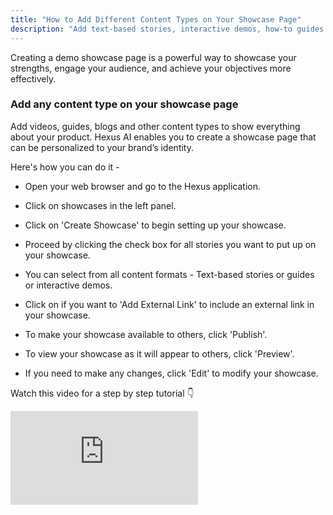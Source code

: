 ```yaml
---
title: "How to Add Different Content Types on Your Showcase Page"
description: "Add text-based stories, interactive demos, how-to guides and any external links to your showcase"
---
```


Creating a demo showcase page is a powerful way to showcase your strengths, engage your audience, and achieve your objectives more effectively.

### Add any content type on your showcase page

Add videos, guides, blogs and other content types to show everything about your product. Hexus AI enables you to create a showcase page that can be personalized to your brand’s identity.&#x20;

Here's how you can do it -&#x20;

* Open your web browser and go to the Hexus application.

* Click on showcases in the left panel.

* Click on 'Create Showcase' to begin setting up your showcase.

* Proceed by clicking the check box for all stories you want to put up on your showcase.

* You can select from all content formats - Text-based stories or guides or interactive demos.

* Click on if you want to 'Add External Link' to include an external link in your showcase.

* To make your showcase available to others, click 'Publish'.

* To view your showcase as it will appear to others, click 'Preview'.

* If you need to make any changes, click 'Edit' to modify your showcase.

Watch this video for a step by step tutorial 👇

<div style={{ width: '100%' }}>
  <iframe src="https://app.usehexus.com/embed/eed68ae2-ad94-42aa-baf7-20b6047c66bc?refid=" style={{ width: '100%', height: '500px', border: '0' }} frameBorder="0" allowFullScreen title="Hexus Flow" />
</div>